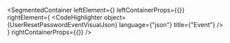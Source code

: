 
<SegmentedContainer
  leftElement={<UserResetPasswordEventDesc />}
  leftContainerProps={{}}
  rightElement={
    <CodeHighlighter
      object={UserResetPasswordEventVisualJson}
      language={"json"}
      title={"Event"}
    />
  }
  rightContainerProps={{}}
/>
